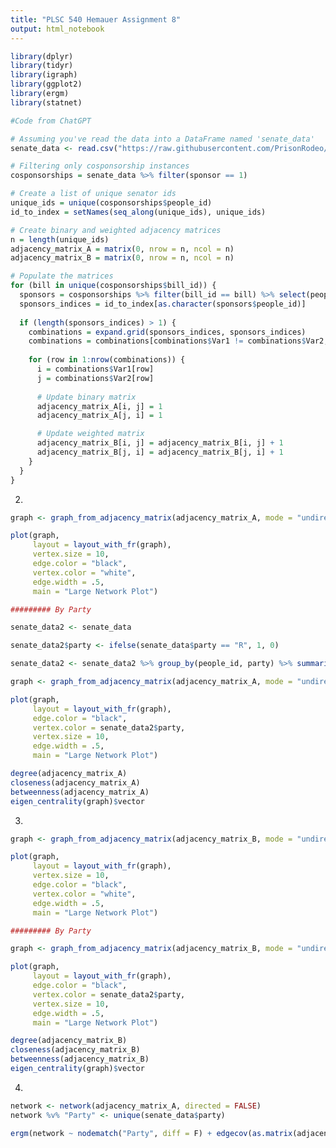 ```yaml
---
title: "PLSC 540 Hemauer Assignment 8"
output: html_notebook
---
```


```r
library(dplyr)
library(tidyr)
library(igraph)
library(ggplot2)
library(ergm)
library(statnet)

#Code from ChatGPT

# Assuming you've read the data into a DataFrame named 'senate_data'
senate_data <- read.csv("https://raw.githubusercontent.com/PrisonRodeo/PLSC504-2023-git/main/Exercises/PLSC504-2023-ExerciseEight.csv")

# Filtering only cosponsorship instances
cosponsorships = senate_data %>% filter(sponsor == 1)

# Create a list of unique senator ids
unique_ids = unique(cosponsorships$people_id)
id_to_index = setNames(seq_along(unique_ids), unique_ids)

# Create binary and weighted adjacency matrices
n = length(unique_ids)
adjacency_matrix_A = matrix(0, nrow = n, ncol = n)
adjacency_matrix_B = matrix(0, nrow = n, ncol = n)

# Populate the matrices
for (bill in unique(cosponsorships$bill_id)) {
  sponsors = cosponsorships %>% filter(bill_id == bill) %>% select(people_id)
  sponsors_indices = id_to_index[as.character(sponsors$people_id)]
 
  if (length(sponsors_indices) > 1) {
    combinations = expand.grid(sponsors_indices, sponsors_indices)
    combinations = combinations[combinations$Var1 != combinations$Var2, ]
   
    for (row in 1:nrow(combinations)) {
      i = combinations$Var1[row]
      j = combinations$Var2[row]
     
      # Update binary matrix
      adjacency_matrix_A[i, j] = 1
      adjacency_matrix_A[j, i] = 1

      # Update weighted matrix
      adjacency_matrix_B[i, j] = adjacency_matrix_B[i, j] + 1
      adjacency_matrix_B[j, i] = adjacency_matrix_B[j, i] + 1
    }
  }
}

```

2.

```r

graph <- graph_from_adjacency_matrix(adjacency_matrix_A, mode = "undirected")

plot(graph, 
     layout = layout_with_fr(graph),  
     vertex.size = 10,                 
     edge.color = "black", 
     vertex.color = "white",
     edge.width = .5,                
     main = "Large Network Plot")    

######### By Party

senate_data2 <- senate_data

senate_data2$party <- ifelse(senate_data$party == "R", 1, 0)

senate_data2 <- senate_data2 %>% group_by(people_id, party) %>% summarise(n())

graph <- graph_from_adjacency_matrix(adjacency_matrix_A, mode = "undirected")

plot(graph, 
     layout = layout_with_fr(graph),  
     edge.color = "black",
     vertex.color = senate_data2$party,
     vertex.size = 10,
     edge.width = .5,                
     main = "Large Network Plot") 

degree(adjacency_matrix_A)
closeness(adjacency_matrix_A)
betweenness(adjacency_matrix_A)
eigen_centrality(graph)$vector

```

3.

```r

graph <- graph_from_adjacency_matrix(adjacency_matrix_B, mode = "undirected")

plot(graph, 
     layout = layout_with_fr(graph),  
     vertex.size = 10,                 
     edge.color = "black", 
     vertex.color = "white",
     edge.width = .5,                
     main = "Large Network Plot")    

######### By Party

graph <- graph_from_adjacency_matrix(adjacency_matrix_B, mode = "undirected")

plot(graph, 
     layout = layout_with_fr(graph),  
     edge.color = "black",
     vertex.color = senate_data2$party,
     vertex.size = 10,
     edge.width = .5,                
     main = "Large Network Plot") 

degree(adjacency_matrix_B)
closeness(adjacency_matrix_B)
betweenness(adjacency_matrix_B)
eigen_centrality(graph)$vector

```

4.

```r

network <- network(adjacency_matrix_A, directed = FALSE)
network %v% "Party" <- unique(senate_data$party)

ergm(network ~ nodematch("Party", diff = F) + edgecov(as.matrix(adjacency_matrix_A)), control = control.ergm(seed = 1337))

```


